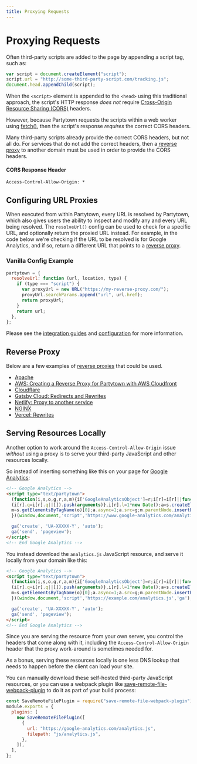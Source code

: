```yaml
---
title: Proxying Requests
---
```


# Proxying Requests

Often third-party scripts are added to the page by appending a script tag, such as:

```javascript
var script = document.createElement("script");
script.url = "http://some-third-party-script.com/tracking.js";
document.head.appendChild(script);
```

When the `<script>` element is appended to the `<head>` using this traditional approach, the script's HTTP response _does not_ require [Cross-Origin Resource Sharing (CORS)](https://developer.mozilla.org/en-US/docs/Web/HTTP/CORS) headers.

However, because Partytown requests the scripts within a web worker using [fetch()](https://developer.mozilla.org/en-US/docs/Web/API/Fetch_API), then the script's response _requires_ the correct CORS headers.

Many third-party scripts already provide the correct CORS headers, but not all do. For services that do not add the correct headers, then a [reverse proxy](#reverse-Proxy) to another domain must be used in order to provide the CORS headers.

#### CORS Response Header

```
Access-Control-Allow-Origin: *
```

## Configuring URL Proxies

When executed from within Partytown, every URL is resolved by Partytown, which also gives users the ability to inspect and modify any and every URL being resolved. The `resolveUrl()` config can be used to check for a specific URL, and optionally return the proxied URL instead. For example, in the code below we're checking if the URL to be resolved is for Google Analytics, and if so, return a different URL that points to a [reverse proxy](#reverse-Proxy).

### Vanilla Config Example

```javascript
partytown = {
  resolveUrl: function (url, location, type) {
    if (type === "script") {
      var proxyUrl = new URL("https://my-reverse-proxy.com/");
      proxyUrl.searchParams.append("url", url.href);
      return proxyUrl;
    }
    return url;
  },
};
```

Please see the [integration guides](/integrations) and [configuration](/configuration) for more information.

## Reverse Proxy

Below are a few examples of [reverse proxies](https://en.wikipedia.org/wiki/Reverse_proxy) that could be used.

- [Apache](https://httpd.apache.org/docs/2.4/howto/reverse_proxy.html)
- [AWS: Creating a Reverse Proxy for Partytown with AWS Cloudfront](https://nystudio107.com/blog/creating-a-reverse-proxy-for-partytown-with-aws-cloudfront)
- [Cloudflare](https://www.cloudflare.com/learning/cdn/glossary/reverse-proxy/)
- [Gatsby Cloud: Redirects and Rewrites](https://support.gatsbyjs.com/hc/en-us/articles/1500003051241-Working-with-Redirects)
- [Netlify: Proxy to another service](https://docs.netlify.com/routing/redirects/rewrites-proxies/#proxy-to-another-service)
- [NGINX](https://docs.nginx.com/nginx/admin-guide/web-server/reverse-proxy/)
- [Vercel: Rewrites](https://vercel.com/docs/cli#project-configuration/rewrites)

## Serving Resources Locally

Another option to work around the `Access-Control-Allow-Origin` issue _without_ using a proxy is to serve your third-party JavaScript and other resources locally.

So instead of inserting something like this on your page for [Google Analytics](https://developers.google.com/analytics/devguides/collection/analyticsjs):

```html
<!-- Google Analytics -->
<script type="text/partytown">
  (function(i,s,o,g,r,a,m){i['GoogleAnalyticsObject']=r;i[r]=i[r]||function(){
  (i[r].q=i[r].q||[]).push(arguments)},i[r].l=1*new Date();a=s.createElement(o),
  m=s.getElementsByTagName(o)[0];a.async=1;a.src=g;m.parentNode.insertBefore(a,m)
  })(window,document,'script','https://www.google-analytics.com/analytics.js','ga');

  ga('create', 'UA-XXXXX-Y', 'auto');
  ga('send', 'pageview');
</script>
<!-- End Google Analytics -->
```

You instead download the `analytics.js` JavaScript resource, and serve it locally from your domain like this:

```html
<!-- Google Analytics -->
<script type="text/partytown">
  (function(i,s,o,g,r,a,m){i['GoogleAnalyticsObject']=r;i[r]=i[r]||function(){
  (i[r].q=i[r].q||[]).push(arguments)},i[r].l=1*new Date();a=s.createElement(o),
  m=s.getElementsByTagName(o)[0];a.async=1;a.src=g;m.parentNode.insertBefore(a,m)
  })(window,document,'script','https://example.com/analytics.js','ga');

  ga('create', 'UA-XXXXX-Y', 'auto');
  ga('send', 'pageview');
</script>
<!-- End Google Analytics -->
```

Since you are serving the resource from your own server, you control the headers that come along with it, including the `Access-Control-Allow-Origin` header that the proxy work-around is sometimes needed for.

As a bonus, serving these resources locally is one less DNS lookup that needs to happen before the client can load your site.

You can manually download these self-hosted third-party JavaScript resources, or you can use a webpack plugin like [save-remote-file-webpack-plugin](https://www.npmjs.com/package/save-remote-file-webpack-plugin) to do it as part of your build process:

```js
const SaveRemoteFilePlugin = require("save-remote-file-webpack-plugin");
module.exports = {
  plugins: [
    new SaveRemoteFilePlugin([
      {
        url: "https://google-analytics.com/analytics.js",
        filepath: "js/analytics.js",
      },
    ]),
  ],
};
```
